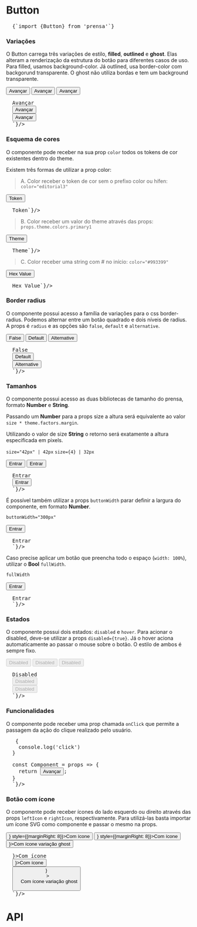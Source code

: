 

<Meta title="Components/Button" component={Button} />

# Button

<Space size={4} />

<pre>
  <CodeBlock>{`import {Button} from 'prensa'`}</CodeBlock>
</pre>

<Space size={6} />

### Variações
O Button carrega três variações de estilo, **filled**, **outlined** e **ghost**. Elas alteram a renderização da estrutura do botão para diferentes casos de uso. Para filled, usamos background-color. Já outlined, usa border-color com backgorund transparente. O ghost não utiliza bordas e tem um background transparente.

<ThemeProvider theme={theme}>
  <div style={{display: 'flex'}}>
    <Button variant="filled" style={{marginRight: 8}}>Avançar</Button>
    <Button variant="outlined" style={{marginRight: 8}}>Avançar</Button>
    <Button variant="ghost" style={{marginRight: 8}}>Avançar</Button>
  </div>
</ThemeProvider>

<Space size={2} />

<pre>
  <CodeBlock children={`
  <Button variant="filled">Avançar</Button>
  <Button variant="outlined">Avançar</Button>
  <Button variant="ghost">Avançar</Button>
  `}/>
</pre>


<Space size={6} />

### Esquema de cores
O componente pode receber na sua prop `color` todos os tokens de cor existentes dentro do theme.

Existem três formas de utilizar a prop color:

<Space size={4} />

> A. Color receber o token de cor sem o prefixo color ou hífen: `color="editorial3"`

<ThemeProvider theme={theme}>
  <div style={{display: 'flex'}}>
    <Button variant="filled" color='editorial3' style={{marginRight: 8}}>Token</Button>
  </div>
</ThemeProvider>

<Space size={2} />

<pre>
  <CodeBlock children={`<Button variant="filled" color='editorial3'>Token</Button>`}/>
</pre>

<Space size={4} />

> B. Color receber um valor do theme através das props: `props.theme.colors.primary1`
<!-- (para funcionar fora do contexto do styled o componente HOC deve ser exportado com a função withTheme) -->

<ThemeProvider theme={theme}>
  <div style={{display: 'flex'}}>
    <Button variant="filled" color='primary1' style={{marginRight: 8}}>Theme</Button>
  </div>
</ThemeProvider>

<Space size={2} />

<pre>
  <CodeBlock children={`<Button variant="filled" color={props.theme.colors.primary1}>Theme</Button>`}/>
</pre>

<Space size={4} />

> C. Color receber uma string com # no início: `color="#993399"`
<!-- (para funcionar fora do contexto do styled o componente HOC deve ser exportado com a função withTheme) -->

<ThemeProvider theme={theme}>
  <div style={{display: 'flex'}}>
    <Button variant="filled" color='#993399' style={{marginRight: 8}}>Hex Value</Button>
  </div>
</ThemeProvider>

<Space size={2} />

<pre>
  <CodeBlock children={`<Button variant="filled" color="#993399">Hex Value</Button>`}/>
</pre>

<Space size={6} />

### Border radius
O componente possui acesso a família de variações para o css border-radius. Podemos alternar entre um botão quadrado e dois níveis de radius. A props é `radius` e as opções são `false`, `default` e `alternative`.

<ThemeProvider theme={theme}>
  <div style={{display: 'flex'}}>
    <Button variant="filled" color='primary1' radius={false} style={{marginRight: 8}}>False</Button>
    <Button variant="filled" color='primary1' radius='default' style={{marginRight: 8}}>Default</Button>
    <Button variant="filled" color='primary1' radius='alternative' style={{marginRight: 8}}>Alternative</Button>
  </div>
</ThemeProvider>

<Space size={2} />

<pre>
  <CodeBlock children={`
  <Button variant="filled" color="primary1" radius={false}>False</Button>
  <Button variant="outlined" color="primary1" radius='default'>Default</Button>
  <Button variant="outlined" color="primary1" radius='alternative'>Alternative</Button>
  `}/>
</pre>

<Space size={6} />

### Tamanhos
O componente possui acesso as duas bibliotecas de tamanho do prensa, formato **Number** e **String**.

Passando um **Number** para a props size a altura será equivalente ao valor `size * theme.factors.margin`.

Utilizando o valor de size **String** o retorno será exatamente a altura especificada em pixels.

`size="42px" | 42px`
`size={4} | 32px`

<ThemeProvider theme={theme}>
  <div style={{display: 'flex', alignItems: 'center'}}>
    <Button variant="filled" color='primary1' size="42px" style={{marginRight: 8}}>Entrar</Button>
    <Button variant="filled" color='primary1' size={4} style={{marginRight: 8}}>Entrar</Button>
  </div>
</ThemeProvider>

<Space size={2} />

<pre>
  <CodeBlock children={`
  <Button variant="filled" color='primary1' size="42px">Entrar</Button>
  <Button variant="filled" color='primary1' size={4}>Entrar</Button>
  `}/>
</pre>

<Space size={4} />

É possível também utilizar a props `buttonWidth` parar definir a largura do componente, em formato **Number**. 

`buttonWidth="300px"`

<ThemeProvider theme={theme}>
  <div style={{display: 'flex', alignItems: 'center'}}>
    <Button variant="filled" color='primary1' size="42px" buttonWidth="300px">Entrar</Button>
  </div>
</ThemeProvider>

<Space size={2} />

<pre>
  <CodeBlock children={`
  <Button variant="filled" color='primary1' size="42px" buttonWidth="300px">Entrar</Button>
  `}/>
</pre>

<Space size={4} />

Caso precise aplicar um botão que preencha todo o espaço (`width: 100%`), utilizar o **Bool** `fullWidth`.

`fullWidth`

<ThemeProvider theme={theme}>
  <div style={{display: 'flex', alignItems: 'center'}}>
    <Button variant="filled" color='primary1' size="42px" fullWidth>Entrar</Button>
  </div>
</ThemeProvider>

<Space size={2} />

<pre>
  <CodeBlock children={`
  <Button variant="filled" color='primary1' size="42px" fullWidth>Entrar</Button>
  `}/>
</pre>

<Space size={6} />

### Estados
O componente possui dois estados: `disabled` e `hover`. Para acionar o disabled, deve-se utilizar a props `disabled={true}`. Já o hover aciona automaticamente ao passar o mouse sobre o botão. O estilo de ambos é sempre fixo.

<ThemeProvider theme={theme}>
  <div style={{display: 'flex'}}>
    <Button variant="filled" color='primary1' disabled={true} style={{marginRight: 8}}>Disabled</Button>
    <Button variant="outlined" color='primary1' disabled={true} style={{marginRight: 8}}>Disabled</Button>
    <Button variant="ghost" color='primary1' disabled={true} style={{marginRight: 8}}>Disabled</Button>
  </div>
</ThemeProvider>

<Space size={2} />

<pre>
  <CodeBlock children={`
  <Button variant="filled" color='primary1' disabled={true}>Disabled</Button>
  <Button variant="outlined" color='primary1' disabled={true}>Disabled</Button>
  <Button variant="ghost" color='primary1' disabled={true}>Disabled</Button>
  `}/>
</pre>

<Space size={6} />

### Funcionalidades
O componente pode receber uma prop chamada `onClick` que permite a passagem da ação do clique realizado pelo usuário.

<Space size={2} />

<pre>
  <CodeBlock children={`

  const handleClick = () => {
    console.log('click')
  }

  const Component = props => {
    return <Button variant="filled" color="secondary" onClick={handleClick()}>Avançar</Button>;
  }
  `}/>
</pre>

<Space size={10} />

### Botão com ícone
O componente pode receber ícones do lado esquerdo ou direito através das props `leftIcon` e `rightIcon`, respectivamente. Para utilizá-las basta importar um ícone SVG como componente e passar o mesmo na props.

<ThemeProvider theme={theme}>
  <div style={{display: 'flex'}}>
    <Button variant="filled" color='primary1' leftIcon={<DownloadIcon />} style={{marginRight: 8}}>Com ícone</Button>
    <Button variant="filled" color='primary1' rightIcon={<ArrowRightIcon />} style={{marginRight: 8}}>Com ícone</Button>
    <Button fullWidth variant="ghost" color='primary1' rightIcon={<ArrowRightIcon />}>Com ícone variação ghost</Button>
  </div>
</ThemeProvider>

<Space size={2} />

<pre>
  <CodeBlock children={`

  <Button variant="filled" color='primary1' leftIcon={<DownloadIcon />}>Com ícone</Button>
  <Button variant="filled" color='primary1' rightIcon={<ArrowRightIcon />}>Com ícone</Button>
  <Button 
    fullWidth
    variant="ghost"
    color='primary1'
    rightIcon={<ArrowRightIcon />}
  >
    Com ícone variação ghost
  </Button>
  `}/>
</pre>

<Space size={10} />

# API
<ArgsTable of={Button} />